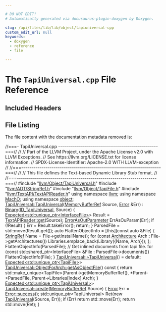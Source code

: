 ```yaml
---

# DO NOT EDIT!
# Automatically generated via docusaurus-plugin-doxygen by Doxygen.

slug: /api/files/lib/lib/object/tapiuniversal-cpp
custom_edit_url: null
keywords:
  - doxygen
  - reference
  - file

---
```





# The `TapiUniversal.cpp` File Reference

<DoxygenPage pluginConfig={pluginConfig}>



## Included Headers

<IncludesList>
<IncludesListItem
  filePath="llvm/Object/TapiUniversal.h"
  permalink="/docs/api/files/include/include/llvm/include/llvm/object/tapiuniversal-h"
  isLocal="true" />
<IncludesListItem
  filePath="llvm/ADT/StringRef.h"
  permalink="/docs/api/files/include/include/llvm/include/llvm/adt/stringref-h"
  isLocal="true" />
<IncludesListItem
  filePath="llvm/Object/TapiFile.h"
  permalink="/docs/api/files/include/include/llvm/include/llvm/object/tapifile-h"
  isLocal="true" />
<IncludesListItem
  filePath="llvm/TextAPI/TextAPIReader.h"
  permalink="/docs/api/files/include/include/llvm/include/llvm/textapi/textapireader-h"
  isLocal="true" />
</IncludesList>


## File Listing

The file content with the documentation metadata removed is:

<ProgramListing>

<Link id="l00001" /><CodeLine lineNumber="1"><span class="doxyHighlightComment">//===- TapiUniversal.cpp --------------------------------------------------===//</span></CodeLine>
<Link id="l00002" /><CodeLine lineNumber="2"><span class="doxyHighlightComment">//</span></CodeLine>
<Link id="l00003" /><CodeLine lineNumber="3"><span class="doxyHighlightComment">// Part of the LLVM Project, under the Apache License v2.0 with LLVM Exceptions.</span></CodeLine>
<Link id="l00004" /><CodeLine lineNumber="4"><span class="doxyHighlightComment">// See https://llvm.org/LICENSE.txt for license information.</span></CodeLine>
<Link id="l00005" /><CodeLine lineNumber="5"><span class="doxyHighlightComment">// SPDX-License-Identifier: Apache-2.0 WITH LLVM-exception</span></CodeLine>
<Link id="l00006" /><CodeLine lineNumber="6"><span class="doxyHighlightComment">//</span></CodeLine>
<Link id="l00007" /><CodeLine lineNumber="7"><span class="doxyHighlightComment">//===----------------------------------------------------------------------===//</span></CodeLine>
<Link id="l00008" /><CodeLine lineNumber="8"><span class="doxyHighlightComment">//</span></CodeLine>
<Link id="l00009" /><CodeLine lineNumber="9"><span class="doxyHighlightComment">// This file defines the Text-based Dynamic Library Stub format.</span></CodeLine>
<Link id="l00010" /><CodeLine lineNumber="10"><span class="doxyHighlightComment">//</span></CodeLine>
<Link id="l00011" /><CodeLine lineNumber="11"><span class="doxyHighlightComment">//===----------------------------------------------------------------------===//</span></CodeLine>
<Link id="l00012" /><CodeLine lineNumber="12"></CodeLine>
<Link id="l00013" /><CodeLine lineNumber="13"><span class="doxyHighlightPreprocessor">#include &quot;<a href="/docs/api/files/include/include/llvm/include/llvm/object/tapiuniversal-h">llvm/Object/TapiUniversal.h</a>&quot;</span></CodeLine>
<Link id="l00014" /><CodeLine lineNumber="14"><span class="doxyHighlightPreprocessor">#include &quot;<a href="/docs/api/files/include/include/llvm/include/llvm/adt/stringref-h">llvm/ADT/StringRef.h</a>&quot;</span></CodeLine>
<Link id="l00015" /><CodeLine lineNumber="15"><span class="doxyHighlightPreprocessor">#include &quot;<a href="/docs/api/files/include/include/llvm/include/llvm/object/tapifile-h">llvm/Object/TapiFile.h</a>&quot;</span></CodeLine>
<Link id="l00016" /><CodeLine lineNumber="16"><span class="doxyHighlightPreprocessor">#include &quot;<a href="/docs/api/files/include/include/llvm/include/llvm/textapi/textapireader-h">llvm/TextAPI/TextAPIReader.h</a>&quot;</span></CodeLine>
<Link id="l00017" /><CodeLine lineNumber="17"></CodeLine>
<Link id="l00018" /><CodeLine lineNumber="18"><span class="doxyHighlightKeyword">using namespace </span><span class="doxyHighlight"><a href="/docs/api/namespaces/llvm">llvm</a>;</span></CodeLine>
<Link id="l00019" /><CodeLine lineNumber="19"><span class="doxyHighlightKeyword">using namespace </span><span class="doxyHighlight"><a href="/docs/api/namespaces/llvm/macho">MachO</a>;</span></CodeLine>
<Link id="l00020" /><CodeLine lineNumber="20"><span class="doxyHighlightKeyword">using namespace </span><span class="doxyHighlight"><a href="/docs/api/namespaces/llvm/object">object</a>;</span></CodeLine>
<Link id="l00021" /><CodeLine lineNumber="21"></CodeLine>
<Link id="l00022" /><CodeLine lineNumber="22" lineLink="/docs/api/classes/llvm/object/tapiuniversal/#a8b5913e2c0b8781f9db4cd57f0f1f922"><span class="doxyHighlight"><a href="/docs/api/classes/llvm/object/tapiuniversal/#a8b5913e2c0b8781f9db4cd57f0f1f922">TapiUniversal::TapiUniversal</a>(<a href="/docs/api/classes/llvm/memorybufferref">MemoryBufferRef</a> Source, <a href="/docs/api/classes/llvm/error">Error</a> &amp;Err)</span></CodeLine>
<Link id="l00023" /><CodeLine lineNumber="23"><span class="doxyHighlight">    : <a href="/docs/api/classes/llvm/object/binary/#a5efaba206c0c82deb1e8898c4c3aad4b">Binary</a>(<a href="/docs/api/classes/llvm/object/binary/#af4e569b1876c0dbd751c766d6a1b926aa7beb27170387c13ab287623c7f99b4e9">ID&#95;TapiUniversal</a>, Source) &#123;</span></CodeLine>
<Link id="l00024" /><CodeLine lineNumber="24"><span class="doxyHighlight">  <a href="/docs/api/classes/llvm/expected">Expected&lt;std::unique&#95;ptr&lt;InterfaceFile&gt;</a>&gt; Result = <a href="/docs/api/classes/llvm/macho/textapireader/#ae720a98705c6ad89165018117560dc47">TextAPIReader::get</a>(Source);</span></CodeLine>
<Link id="l00025" /><CodeLine lineNumber="25"><span class="doxyHighlight">  <a href="/docs/api/classes/llvm/errorasoutparameter">ErrorAsOutParameter</a> ErrAsOuParam(Err);</span></CodeLine>
<Link id="l00026" /><CodeLine lineNumber="26"><span class="doxyHighlight">  </span><span class="doxyHighlightKeywordFlow">if</span><span class="doxyHighlight"> (!Result) &#123;</span></CodeLine>
<Link id="l00027" /><CodeLine lineNumber="27"><span class="doxyHighlight">    Err = Result.takeError();</span></CodeLine>
<Link id="l00028" /><CodeLine lineNumber="28"><span class="doxyHighlight">    </span><span class="doxyHighlightKeywordFlow">return</span><span class="doxyHighlight">;</span></CodeLine>
<Link id="l00029" /><CodeLine lineNumber="29"><span class="doxyHighlight">  &#125;</span></CodeLine>
<Link id="l00030" /><CodeLine lineNumber="30"><span class="doxyHighlight">  ParsedFile = std::move(Result.get());</span></CodeLine>
<Link id="l00031" /><CodeLine lineNumber="31"></CodeLine>
<Link id="l00032" /><CodeLine lineNumber="32"><span class="doxyHighlight">  </span><span class="doxyHighlightKeyword">auto</span><span class="doxyHighlight"> FlattenObjectInfo = &#91;</span><span class="doxyHighlightKeyword">this</span><span class="doxyHighlight">&#93;(</span><span class="doxyHighlightKeyword">const</span><span class="doxyHighlight"> </span><span class="doxyHighlightKeyword">auto</span><span class="doxyHighlight"> &amp;File) &#123;</span></CodeLine>
<Link id="l00033" /><CodeLine lineNumber="33"><span class="doxyHighlight">    <a href="/docs/api/classes/llvm/stringref">StringRef</a> Name = File-&gt;getInstallName();</span></CodeLine>
<Link id="l00034" /><CodeLine lineNumber="34"><span class="doxyHighlight">    </span><span class="doxyHighlightKeywordFlow">for</span><span class="doxyHighlight"> (</span><span class="doxyHighlightKeyword">const</span><span class="doxyHighlight"> <a href="/docs/api/namespaces/llvm/macho/#a70477e3fc02b7dbfd59604af47d88397">Architecture</a> Arch : File-&gt;getArchitectures())</span></CodeLine>
<Link id="l00035" /><CodeLine lineNumber="35"><span class="doxyHighlight">      Libraries.emplace&#95;back(Library(&#123;Name, Arch&#125;));</span></CodeLine>
<Link id="l00036" /><CodeLine lineNumber="36"><span class="doxyHighlight">  &#125;;</span></CodeLine>
<Link id="l00037" /><CodeLine lineNumber="37"></CodeLine>
<Link id="l00038" /><CodeLine lineNumber="38"><span class="doxyHighlight">  FlattenObjectInfo(ParsedFile);</span></CodeLine>
<Link id="l00039" /><CodeLine lineNumber="39"><span class="doxyHighlight">  </span><span class="doxyHighlightComment">// Get inlined documents from tapi file.</span></CodeLine>
<Link id="l00040" /><CodeLine lineNumber="40"><span class="doxyHighlight">  </span><span class="doxyHighlightKeywordFlow">for</span><span class="doxyHighlight"> (</span><span class="doxyHighlightKeyword">const</span><span class="doxyHighlight"> std::shared&#95;ptr&lt;InterfaceFile&gt; &amp;File : ParsedFile-&gt;documents())</span></CodeLine>
<Link id="l00041" /><CodeLine lineNumber="41"><span class="doxyHighlight">    FlattenObjectInfo(File);</span></CodeLine>
<Link id="l00042" /><CodeLine lineNumber="42"><span class="doxyHighlight">&#125;</span></CodeLine>
<Link id="l00043" /><CodeLine lineNumber="43"></CodeLine>
<Link id="l00044" /><CodeLine lineNumber="44"><span class="doxyHighlight"><a href="/docs/api/classes/llvm/object/tapiuniversal/#a2e11165c248fb424c73c736f5d98d8a0">TapiUniversal::~TapiUniversal</a>() = </span><span class="doxyHighlightKeywordFlow">default</span><span class="doxyHighlight">;</span></CodeLine>
<Link id="l00045" /><CodeLine lineNumber="45"></CodeLine>
<Link id="l00046" /><CodeLine lineNumber="46"><span class="doxyHighlight"><a href="/docs/api/classes/llvm/expected">Expected&lt;std::unique&#95;ptr&lt;TapiFile&gt;</a>&gt;</span></CodeLine>
<Link id="l00047" /><CodeLine lineNumber="47" lineLink="/docs/api/classes/llvm/object/tapiuniversal/objectforarch/#a5e8ed68172171bb982acebc75904ec7b"><span class="doxyHighlight"><a href="/docs/api/classes/llvm/object/tapiuniversal/objectforarch/#a5e8ed68172171bb982acebc75904ec7b">TapiUniversal::ObjectForArch::getAsObjectFile</a>()</span><span class="doxyHighlightKeyword"> const </span><span class="doxyHighlight">&#123;</span></CodeLine>
<Link id="l00048" /><CodeLine lineNumber="48"><span class="doxyHighlight">  </span><span class="doxyHighlightKeywordFlow">return</span><span class="doxyHighlight"> std::make&#95;unique&lt;TapiFile&gt;(Parent-&gt;getMemoryBufferRef(),</span></CodeLine>
<Link id="l00049" /><CodeLine lineNumber="49"><span class="doxyHighlight">                                    &#42;Parent-&gt;ParsedFile,</span></CodeLine>
<Link id="l00050" /><CodeLine lineNumber="50"><span class="doxyHighlight">                                    Parent-&gt;Libraries&#91;Index&#93;.Arch);</span></CodeLine>
<Link id="l00051" /><CodeLine lineNumber="51"><span class="doxyHighlight">&#125;</span></CodeLine>
<Link id="l00052" /><CodeLine lineNumber="52"></CodeLine>
<Link id="l00053" /><CodeLine lineNumber="53"><span class="doxyHighlight"><a href="/docs/api/classes/llvm/expected">Expected&lt;std::unique&#95;ptr&lt;TapiUniversal&gt;</a>&gt;</span></CodeLine>
<Link id="l00054" /><CodeLine lineNumber="54" lineLink="/docs/api/classes/llvm/object/tapiuniversal/#afa519d925ed9fbfc79009532ec9ac123"><span class="doxyHighlight"><a href="/docs/api/classes/llvm/object/tapiuniversal/#afa519d925ed9fbfc79009532ec9ac123">TapiUniversal::create</a>(<a href="/docs/api/classes/llvm/memorybufferref">MemoryBufferRef</a> Source) &#123;</span></CodeLine>
<Link id="l00055" /><CodeLine lineNumber="55"><span class="doxyHighlight">  <a href="/docs/api/classes/llvm/error">Error</a> Err = <a href="/docs/api/classes/llvm/error/#a4dfd0813c3d0e0a30439b5a3e9196b59">Error::success</a>();</span></CodeLine>
<Link id="l00056" /><CodeLine lineNumber="56"><span class="doxyHighlight">  std::unique&#95;ptr&lt;TapiUniversal&gt; Ret(</span><span class="doxyHighlightKeyword">new</span><span class="doxyHighlight"> <a href="/docs/api/classes/llvm/object/tapiuniversal/#a8b5913e2c0b8781f9db4cd57f0f1f922">TapiUniversal</a>(Source, Err));</span></CodeLine>
<Link id="l00057" /><CodeLine lineNumber="57"><span class="doxyHighlight">  </span><span class="doxyHighlightKeywordFlow">if</span><span class="doxyHighlight"> (Err)</span></CodeLine>
<Link id="l00058" /><CodeLine lineNumber="58"><span class="doxyHighlight">    </span><span class="doxyHighlightKeywordFlow">return</span><span class="doxyHighlight"> std::move(Err);</span></CodeLine>
<Link id="l00059" /><CodeLine lineNumber="59"><span class="doxyHighlight">  </span><span class="doxyHighlightKeywordFlow">return</span><span class="doxyHighlight"> std::move(Ret);</span></CodeLine>
<Link id="l00060" /><CodeLine lineNumber="60"><span class="doxyHighlight">&#125;</span></CodeLine>

</ProgramListing>


</DoxygenPage>
